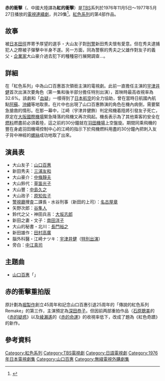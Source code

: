 '''赤的衝擊'''（{{lang|ja|赤い衝撃}}、中國大陸譯為'''紅的衝擊'''）是[[東京廣播公司|TBS]]系列於1976年11月5日～1977年5月27日播放的[[電視連續劇|電視連續劇]]，共29集<ref>{{cite web|url=http://www.tbs.co.jp/tbs-ch/lineup/d0453.html|title=赤い衝撃|accessdate=2010-10-29|publisher=TBS|date=|language=ja|deadurl=yes|archiveurl=https://web.archive.org/web/20110805104847/http://www.tbs.co.jp/tbs-ch/lineup/d0453.html|archivedate=2011-08-05}}</ref>。[[紅色系列|紅色系列]]的第4部作品。 

==故事==
被[[日本|日本]][[田徑|田徑]]界寄予厚望的選手・大山友子對[[刑警|刑警]]新田秀夫懷有愛意。但在秀夫逮捕犯人之際被子彈擊中半身不遂。另一方面，同為警察的秀夫之父雄作對友子的義父・[[企業家|企業家]]大山豪介過去犯下的種種惡行展開調查…。

==詳細==
在「紅色系列」中為山口百惠首次領銜主演的電視劇。此前一直擔任主演的[[宇津井健|宇津井健]]首次出演次要角色（第一集和後半部分擔任特別出演），首映時最高收視率為32.6%。該劇和「[[血疑|血疑]]」一樣得到了[[日本航空|日本航空]]的全力協助，曾在當時日航國內航點[[阿蘇|阿蘇]]、[[沖繩|沖繩]]等地取景。在片中也出現了山口百惠飾演的角色在機內病倒，需要緊急搶救的情形。在那一幕中，江崎（宇津井健飾）判定飛機着陸將引發友子死亡，原定在[[大阪國際機場|大阪國際機場]]緊急降落的飛機又再次飛起。機長表示為了其他乘客的安全在[[燃料|燃料]]燃盡前必須着陸，這之前的30分鐘就在[[東京國際機場|羽田機場]]上空盤旋。期間同乘飛機的豐在身處羽田機場控制中心的江崎的指示下於飛機燃料用盡的30分鐘內把刺入友子背中神經的[[螺絲|螺絲]]成功地取了出來。

==演員表==
*大山友子：[[山口百惠|山口百惠]]
*新田秀夫：[[三浦友和|三浦友和]]
*大山豪介：[[中條靜夫|中條靜夫]]
*大山鈴代：[[草笛光子|草笛光子]]
*大山豐：[[中島久之|中島久之]]
*大山政子：[[原知佐子|原知佐子]]
*[[警視廳|警視廳]]捜査二課長・水谷刑事（新田的上司）：[[名古屋章|名古屋章]]
*矢野次郎：[[谷隼人|谷隼人]]
*鈴代之父・神田兵吉：[[大坂志郎|大坂志郎]]
*新田之妻・文子：[[南田洋子|南田洋子]]
*大山的秘書・北川：[[長門裕之|長門裕之]]
*新田雄作：[[田村高廣|田村高廣]]
*腦外科醫・江崎ナツキ：[[宇津井健|宇津井健]]（[[特別出演|特別出演]]）
*旁白：[[中江真司|中江真司]]

==主題曲==
*[[山口百惠|山口百惠]]「{{lang|ja|[[赤的衝擊_(單曲)|赤い衝撃／走れ風と共に]]}}」

== 赤的衝擊重拍版 ==
原計劃為[[堀製作|堀製作]]創立45周年和記念山口百惠引退25周年的「傳說的紅色系列Remake」的第三作，主演預定為[[深田恭子|深田恭子]]。但因前两部重拍作品（[[石原聰美|石原聰美]]的《[[赤的疑惑|赤的疑惑]]》以及[[綾瀨遙|綾瀨遙]]的《[[赤的命運|赤的命運]]》的收視率低下，改成了題為《紅色奇蹟》的新作。

==參考資料==
{{reflist}}

{{DEFAULTSORT:Akai Shougeki}}
[[Category:紅色系列|Category:紅色系列]]
[[Category:TBS電視劇|Category:TBS電視劇]]
[[Category:日語電視劇|Category:日語電視劇]]
[[Category:1976年日本電視劇集|Category:1976年日本電視劇集]]
[[Category:山口百惠|Category:山口百惠]]
[[Category:無綫電視外購劇集|Category:無綫電視外購劇集]]